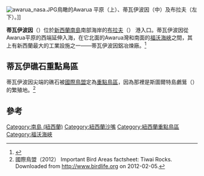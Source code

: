 {{Location map
|New Zealand
|label = 蒂瓦伊波因
|lat = -46.598034
|long = 168.364105
|position = right
|width = 220
|float = right
|caption =
}}
[[Image:awarua_nasa.JPG|thumb]]鳥瞰的Awarua 平原（上）、蒂瓦伊波因（中）及布拉夫（左下）。]]

'''蒂瓦伊波因'''（{{lang-en|Tiwai Point}}）位於[[新西蘭|新西蘭]][[南島_(新西蘭)|南島]]南部海岸的[[布拉夫|布拉夫]]（{{lang|en|Bluff}}） 港入口。蒂瓦伊波因從Awarua平原的西端延伸入海，在它北面的Awarua灣和南面的[[福沃海峽|福沃海峽]]之間，其上有新西蘭最大的工業設施之一——蒂瓦伊波因鋁冶煉廠。<ref>{{cite web 
|first=Brian
|last=Easton
|date=2009年3月3日
|accessdate= 2011年8月25日
|url= http://www.TeAra.govt.nz/en/economy/4
|title=Economy - Secondary production
|work=Te Ara - the Encyclopedia of New Zealand
|publisher=Ministry for Culture and Heritage / Te Manatu- Taonga }}</ref>

==蒂瓦伊礁石重點鳥區==
蒂瓦伊波因尖端的礁石被[[國際鳥盟|國際鳥盟]]定為[[重點鳥區|重點鳥區]]，因為那裡是斯圖爾特島鸕鶿（{{lang-en|Steward Island shag}}）的繁殖地。<ref>國際鳥盟（2012） Important Bird Areas factsheet: Tiwai Rocks. Downloaded from http://www.birdlife.org {{WebCite|url=https://www.webcitation.org/6HKWwfXVH?url=http://www.birdlife.org/ |date=20130612215749 |dateformat=iso }} on 2012-02-05.</ref>

==參考==
{{Reflist|30em}}

{{coord|-46.598034|168.364105|region:NZ_type:landmark|display=title}}

{{DEFAULTSORT:Tiwai Point}}
[[Category:南島_(紐西蘭)|Category:南島 (紐西蘭)]]
[[Category:紐西蘭沙嘴|Category:紐西蘭沙嘴]]
[[Category:紐西蘭重點鳥區|Category:紐西蘭重點鳥區]]
[[Category:福沃海峽|Category:福沃海峽]]

{{NewZealand-geo-stub}}
